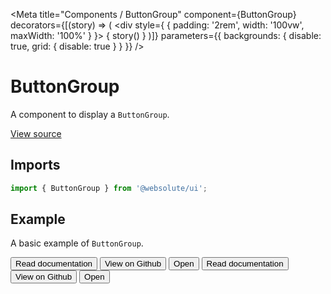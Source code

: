 
<Meta
  title="Components / ButtonGroup"
  component={ButtonGroup}
  decorators={[(story) => (
    <div style={ { padding: '2rem', width: '100vw', maxWidth: '100%' } }>
      { story() }
    </div>
  )]}
  parameters={{ backgrounds: { disable: true, grid: { disable: true } } }}
/>

# ButtonGroup

A component to display a `ButtonGroup`.

[View source](https://github.com/actarian/design-system/tree/main/src/ui/components/button-group)

## Imports

```js
import { ButtonGroup } from '@websolute/ui';
```

## Example

A basic example of `ButtonGroup`.

<Canvas>
  <Story name="default">
    <ButtonGroup>
      <Button variant="default">Read documentation</Button>
      <Button variant="default">View on Github</Button>
      <Button variant="default"><span>Open</span> <ChevronDown /></Button>
    </ButtonGroup>
  </Story>
</Canvas>

<Canvas>
  <Story name="vertical">
    <ButtonGroup vertical>
      <Button variant="default">Read documentation</Button>
      <Button variant="default">View on Github</Button>
      <Button variant="default"><span>Open</span> <ChevronDown /></Button>
    </ButtonGroup>
  </Story>
</Canvas>
